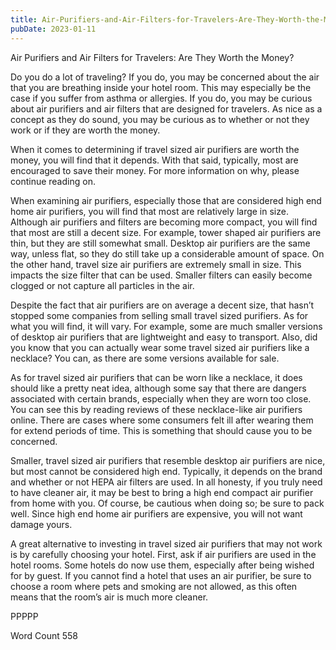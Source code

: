 ```yaml
---
title: Air-Purifiers-and-Air-Filters-for-Travelers-Are-They-Worth-the-Money
pubDate: 2023-01-11
---
```


Air Purifiers and Air Filters for Travelers:  Are They Worth the Money?

Do you do a lot of traveling?  If you do, you may be concerned about the air that you are breathing inside your hotel room.  This may especially be the case if you suffer from asthma or allergies.  If you do, you may be curious about air purifiers and air filters that are designed for travelers.  As nice as a concept as they do sound, you may be curious as to whether or not they work or if they are worth the money.

When it comes to determining if travel sized air purifiers are worth the money, you will find that it depends.  With that said, typically, most are encouraged to save their money.  For more information on why, please continue reading on.

When examining air purifiers, especially those that are considered high end home air purifiers, you will find that most are relatively large in size.  Although air purifiers and filters are becoming more compact, you will find that most are still a decent size.  For example, tower shaped air purifiers are thin, but they are still somewhat small. Desktop air purifiers are the same way, unless flat, so they do still take up a considerable amount of space. On the other hand, travel size air purifiers are extremely small in size.  This impacts the size filter that can be used.  Smaller filters can easily become clogged or not capture all particles in the air.

Despite the fact that air purifiers are on average a decent size, that hasn’t stopped some companies from selling small travel sized purifiers.  As for what you will find, it will vary.  For example, some are much smaller versions of desktop air purifiers that are lightweight and easy to transport.  Also, did you know that you can actually wear some travel sized air purifiers like a necklace?  You can, as there are some versions available for sale.

As for travel sized air purifiers that can be worn like a necklace, it does should like a pretty neat idea, although some say that there are dangers associated with certain brands, especially when they are worn too close.  You can see this by reading reviews of these necklace-like air purifiers online.  There are cases where some consumers felt ill after wearing them for extend periods of time.  This is something that should cause you to be concerned.

Smaller, travel sized air purifiers that resemble desktop air purifiers are nice, but most cannot be considered high end.  Typically, it depends on the brand and whether or not HEPA air filters are used.  In all honesty, if you truly need to have cleaner air, it may be best to bring a high end compact air purifier from home with you.  Of course, be cautious when doing so; be sure to pack well.  Since high end home air purifiers are expensive, you will not want damage yours.

A great alternative to investing in travel sized air purifiers that may not work is by carefully choosing your hotel.  First, ask if air purifiers are used in the hotel rooms.  Some hotels do now use them, especially after being wished for by guest.  If you cannot find a hotel that uses an air purifier, be sure to choose a room where pets and smoking are not allowed, as this often means that the room’s air is much more cleaner.

PPPPP

Word Count 558